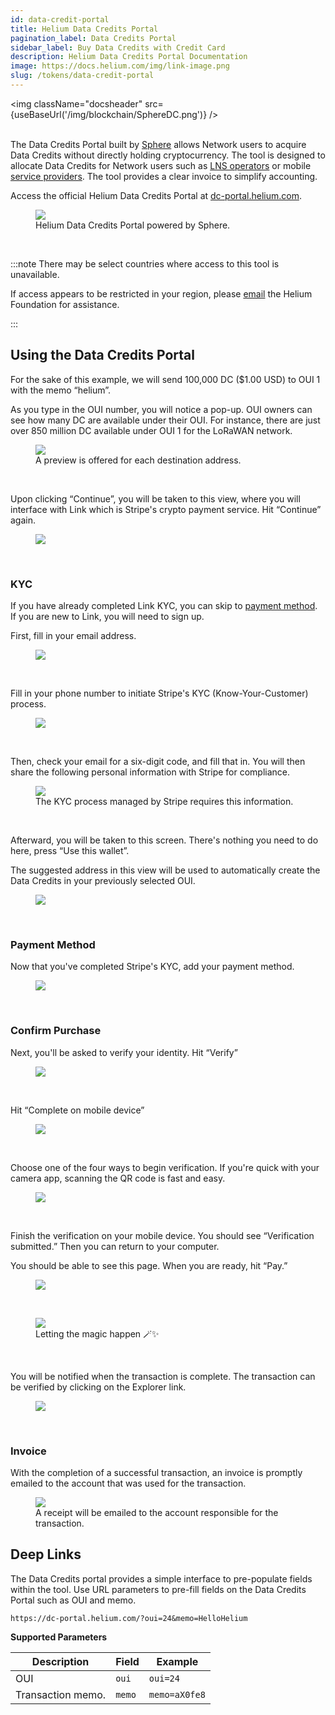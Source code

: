 ```yaml
---
id: data-credit-portal
title: Helium Data Credits Portal
pagination_label: Data Credits Portal
sidebar_label: Buy Data Credits with Credit Card
description: Helium Data Credits Portal Documentation
image: https://docs.helium.com/img/link-image.png
slug: /tokens/data-credit-portal
---
```



<img className="docsheader" src={useBaseUrl('/img/blockchain/SphereDC.png')} />
<br />
<br />

The Data Credits Portal built by [Sphere][sphere] allows Network users to acquire Data Credits
without directly holding cryptocurrency. The tool is designed to allocate Data Credits for Network
users such as [LNS operators][open-lns] or mobile [service providers][service-providers]. The tool
provides a clear invoice to simplify accounting.

Access the official Helium Data Credits Portal at [dc-portal.helium.com][dc-portal].

<figure className="screensnippet-wrapper">
  <img
    src={useBaseUrl('/img/dcportal/dcportal-main.png')}
    style={{ maxHeight: '450px' }}
    className="add-shadow add-shadow-margin add-border-radius"
  />
  <figcaption>Helium Data Credits Portal powered by Sphere.</figcaption>
</figure>
<br />

:::note There may be select countries where access to this tool is unavailable.

If access appears to be restricted in your region, please [email][mailto-foundation] the Helium
Foundation for assistance.

:::

## Using the Data Credits Portal

For the sake of this example, we will send 100,000 DC ($1.00 USD) to OUI 1 with the memo “helium”.

As you type in the OUI number, you will notice a pop-up. OUI owners can see how many DC are
available under their OUI. For instance, there are just over 850 million DC available under OUI 1
for the LoRaWAN network.

<figure className="screensnippet-wrapper">
  <img
    src={useBaseUrl('/img/dcportal/ouipreview.png')}
    style={{ maxHeight: '225px' }}
    className="add-shadow add-shadow-margin add-border-radius"
  />
  <figcaption>A preview is offered for each destination address.</figcaption>
</figure>
<br />

Upon clicking “Continue”, you will be taken to this view, where you will interface with Link which
is Stripe's crypto payment service. Hit “Continue” again.

<figure className="screensnippet-wrapper">
  <img
    src={useBaseUrl('/img/dcportal/link-onramp.png')}
    style={{ maxHeight: '450px' }}
    className="add-shadow add-shadow-margin add-border-radius"
  />
</figure>
<br />

### KYC

If you have already completed Link KYC, you can skip to [payment method][payment-method]. If you are
new to Link, you will need to sign up.

First, fill in your email address.

<figure className="screensnippet-wrapper">
  <img
    src={useBaseUrl('/img/dcportal/link-email.png')}
    style={{ maxHeight: '450px' }}
    className="add-shadow add-shadow-margin add-border-radius"
  />
</figure>
<br />

Fill in your phone number to initiate Stripe's KYC (Know-Your-Customer) process.

<figure className="screensnippet-wrapper">
  <img
    src={useBaseUrl('/img/dcportal/link-phone.png')}
    style={{ maxHeight: '450px' }}
    className="add-shadow add-shadow-margin add-border-radius"
  />
</figure>
<br />

Then, check your email for a six-digit code, and fill that in. You will then share the following
personal information with Stripe for compliance.

<figure className="screensnippet-wrapper">
  <img
    src={useBaseUrl('/img/dcportal/link-personal.png')}
    style={{ maxHeight: '450px' }}
    className="add-shadow add-shadow-margin add-border-radius"
  />
  <figcaption>The KYC process managed by Stripe requires this information.</figcaption>
</figure>
<br />

Afterward, you will be taken to this screen. There's nothing you need to do here, press “Use this
wallet”.

The suggested address in this view will be used to automatically create the Data Credits in your
previously selected OUI.

<figure className="screensnippet-wrapper">
  <img
    src={useBaseUrl('/img/dcportal/stripe-confirm-wallet.png')}
    style={{ maxHeight: '450px' }}
    className="add-shadow add-shadow-margin add-border-radius"
  />
</figure>
<br />

### Payment Method

Now that you've completed Stripe's KYC, add your payment method.

<figure className="screensnippet-wrapper">
  <img
    src={useBaseUrl('/img/dcportal/stripe-payment-method.png')}
    style={{ maxHeight: '450px' }}
    className="add-shadow add-shadow-margin add-border-radius"
  />
</figure>
<br />

### Confirm Purchase

Next, you'll be asked to verify your identity. Hit “Verify”

<figure className="screensnippet-wrapper">
  <img
    src={useBaseUrl('/img/dcportal/stripe-verify-purchase.png')}
    style={{ maxHeight: '450px' }}
    className="add-shadow add-shadow-margin add-border-radius"
  />
</figure>
<br />

Hit “Complete on mobile device”

<figure className="screensnippet-wrapper">
  <img
    src={useBaseUrl('/img/dcportal/stripe-verify-on-mobile.png')}
    style={{ maxHeight: '450px' }}
    className="add-shadow add-shadow-margin add-border-radius"
  />
</figure>
<br />

Choose one of the four ways to begin verification. If you're quick with your camera app, scanning
the QR code is fast and easy.

<figure className="screensnippet-wrapper">
  <img
    src={useBaseUrl('/img/dcportal/stripe-verification-options.png')}
    style={{ maxHeight: '450px' }}
    className="add-shadow add-shadow-margin add-border-radius"
  />
</figure>
<br />

Finish the verification on your mobile device. You should see “Verification submitted.” Then you can
return to your computer.

You should be able to see this page. When you are ready, hit “Pay.”

<figure className="screensnippet-wrapper">
  <img
    src={useBaseUrl('/img/dcportal/stripe-confirm-final.png')}
    style={{ maxHeight: '450px' }}
    className="add-shadow add-shadow-margin add-border-radius"
  />
</figure>
<br />

<figure className="screensnippet-wrapper">
  <img
    src={useBaseUrl('/img/dcportal/stripe-confirming.png')}
    style={{ maxHeight: '450px' }}
    className="add-shadow add-shadow-margin add-border-radius"
  />
  <figcaption>Letting the magic happen 🪄✨</figcaption>
</figure>
<br />

You will be notified when the transaction is complete. The transaction can be verified by clicking
on the Explorer link.

<figure className="screensnippet-wrapper">
  <img
    src={useBaseUrl('/img/dcportal/stripe-confirmed.png')}
    style={{ maxHeight: '450px' }}
    className="add-shadow add-shadow-margin add-border-radius"
  />
</figure>
<br />

### Invoice

With the completion of a successful transaction, an invoice is promptly emailed to the account that
was used for the transaction.

<figure className="screensnippet-wrapper">
  <img
    src={useBaseUrl('/img/dcportal/receipt.png')}
    style={{ maxHeight: '300px' }}
    className="add-shadow add-shadow-margin add-border-radius"
  />
  <figcaption>A receipt will be emailed to the account responsible for the transaction.</figcaption>
</figure>

## Deep Links

The Data Credits portal provides a simple interface to pre-populate fields within the tool. Use URL
parameters to pre-fill fields on the Data Credits Portal such as OUI and memo.

```
https://dc-portal.helium.com/?oui=24&memo=HelloHelium
```

**Supported Parameters**

| Description       | Field  | Example       |
| ----------------- | ------ | ------------- |
| OUI               | `oui`  | `oui=24`      |
| Transaction memo. | `memo` | `memo=aX0fe8` |

[sphere]: https://spherepay.co
[open-lns]: /iot/lorawan-network-servers
[service-providers]: /mobile/service-providers
[dc-portal]: https://dc-portal.helium.com
[payment-method]: #payment-method
[mailto-foundation]: mailto:hello@helium.foundation
